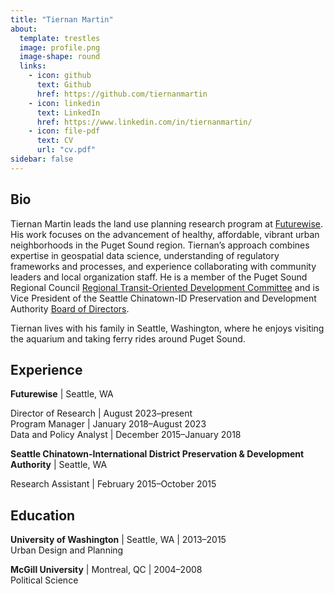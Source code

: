 ```yaml
---
title: "Tiernan Martin"
about:
  template: trestles
  image: profile.png
  image-shape: round
  links: 
    - icon: github
      text: Github
      href: https://github.com/tiernanmartin
    - icon: linkedin
      text: LinkedIn
      href: https://www.linkedin.com/in/tiernanmartin/
    - icon: file-pdf
      text: CV
      url: "cv.pdf"
sidebar: false
---
```


::: column-page
## Bio

Tiernan Martin leads the land use planning research program at [Futurewise](https://futurewise.org). His work focuses on the advancement of healthy, affordable, vibrant urban neighborhoods in the Puget Sound region. Tiernan's approach combines expertise in geospatial data science, understanding of regulatory frameworks and processes, and experience collaborating with community leaders and local organization staff. He is a member of the Puget Sound Regional Council [Regional Transit-Oriented Development Committee](https://www.psrc.org/committee/regional-transit-oriented-development-committee-rtod) and is Vice President of the Seattle Chinatown-ID Preservation and Development Authority [Board of Directors](https://scidpda.org/who-we-are/).

Tiernan lives with his family in Seattle, Washington, where he enjoys visiting the aquarium and taking ferry rides around Puget Sound.

## Experience

**Futurewise** \| Seattle, WA

::: indented-text
Director of Research \| August 2023–present<br> Program Manager \| January 2018–August 2023<br> Data and Policy Analyst \| December 2015–January 2018
:::

**Seattle Chinatown-International District Preservation & Development Authority** \| Seattle, WA

::: indented-text
Research Assistant \| February 2015–October 2015
:::

## Education

**University of Washington** \| Seattle, WA \| 2013–2015<br>Urban Design and Planning

**McGill University** \| Montreal, QC \| 2004–2008<br>Political Science
:::
